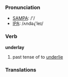 === Pronunciation ===
*[[w:SAMPA|SAMPA]]: /'/
*[[w:IPA|IPA]]: /ʌndəɻ'leɪ/

=== Verb ===

'''underlay'''

# past tense of to [[underlie]]

=== Translations ===